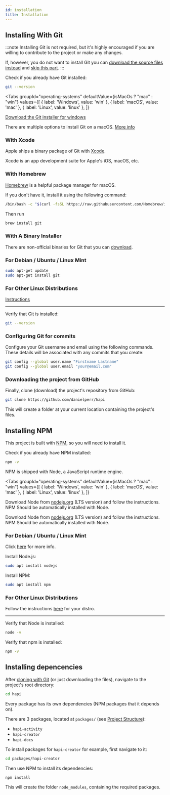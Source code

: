 ```yaml
---
id: installation
title: Installation
---
```



<TOCInline toc={toc} />

## Installing With Git

:::note
Installing Git is not required, but it's highly encouraged if you are willing to
contribute to the project or make any changes.

If, however, you do not want to install Git you can
[download the source files instead](https://github.com/danielperr/hapi/archive/master.zip)
and [skip this part](#installing-npm).
:::


Check if you already have Git installed:

```bash
git --version
```


<Tabs
  groupId="operating-systems"
  defaultValue={isMacOs ? "mac" : "win"}
  values={[
    { label: 'Windows', value: 'win' },
    { label: 'macOS', value: 'mac' },
    { label: 'Linux', value: 'linux' },
  ]}
>
<TabItem value="win">

[Download the Git installer for windows](http://git-scm.com/download/win)

</TabItem>
<TabItem value="mac">

There are multiple options to install Git on a macOS.
[More info](http://git-scm.com/download/mac)

<h3>With Xcode</h3>

Apple ships a binary package of Git with [Xcode](https://developer.apple.com/xcode/).

Xcode is an app development suite for Apple's iOS, macOS, etc.

<h3>With Homebrew</h3>

[Homebrew](https://brew.sh/) is a helpful package manager for macOS.

If you don't have it, install it using the following command:

```bash
/bin/bash -c "$(curl -fsSL https://raw.githubusercontent.com/Homebrew/install/HEAD/install.sh)"
```

Then run

```bash
brew install git
```

<h3>With A Binary Installer</h3>

There are non-official binaries for Git that you can
[download](https://sourceforge.net/projects/git-osx-installer/).

</TabItem>
<TabItem value="linux">

<h3>For Debian / Ubuntu / Linux Mint</h3>

```bash
sudo apt-get update
sudo apt-get install git
```

<h3>For Other Linux Distributions</h3>

[Instructions](https://git-scm.com/download/linux)

</TabItem>
</Tabs>

---

Verify that Git is installed:

```bash
git --version
```


### Configuring Git for commits

Configure your Git username and email using the following commands.
These details will be associated with any commits that you create:

```bash
git config --global user.name "Firstname Lastname"
git config --global user.email "your@email.com"
```

### Downloading the project from GitHub

Finally, clone (download) the project's repository from GitHub:

```bash
git clone https://github.com/danielperr/hapi
```

This will create a folder at your current location containing the project's files.

## Installing NPM

This project is built with [NPM](npm), so you will need to install it.

Check if you already have NPM installed:

```bash
npm -v
```

NPM is shipped with Node, a JavaScript runtime engine.

<Tabs
  groupId="operating-systems"
  defaultValue={isMacOs ? "mac" : "win"}
  values={[
    { label: 'Windows', value: 'win' },
    { label: 'macOS', value: 'mac' },
    { label: 'Linux', value: 'linux' },
  ]}
>
<TabItem value="win">

Download Node from [nodejs.org](https://nodejs.org/en/) (LTS version)
and follow the instructions. NPM Should be automatically installed with Node.

</TabItem>
<TabItem value="mac">

Download Node from [nodejs.org](https://nodejs.org/en/) (LTS version)
and follow the instructions. NPM Should be automatically installed with Node.

</TabItem>
<TabItem value="linux">

<h3>For Debian / Ubuntu / Linux Mint</h3>

Click [here](https://www.geeksforgeeks.org/installation-of-node-js-on-linux/) for more info.

Install Node.js:

```bash
sudo apt install nodejs
```

Install NPM:

```bash
sudo apt install npm
```

<h3>For Other Linux Distributions</h3>

Follow the instructions [here](https://nodejs.org/en/download/package-manager/) for your distro.

---

</TabItem>
</Tabs>

Verify that Node is installed:
```bash
node -v
```

Verify that npm is installed:
```bash
npm -v
```

## Installing depencencies

After [cloning with Git](#downloading-the-project-from-github) (or just downloading the files),
navigate to the project's root directory:

```bash
cd hapi
```

Every package has its own dependencies (NPM packages that it depends on).

There are 3 packages, located at `packages/` (see [Project Structure](project-structure)):

* `hapi-activity`
* `hapi-creator`
* `hapi-docs`

To install packages for `hapi-creator` for example, first navigate to it:

```bash
cd packages/hapi-creator
```

Then use NPM to install its dependencies:

```bash
npm install
```

This will create the folder `node_modules`, containing the required packages.
